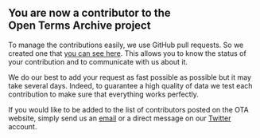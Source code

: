 ## You are now a contributor to the Open Terms Archive project

To manage the contributions easily, we use GitHub pull requests. So we created one that <a href={url} target="_blank" rel="noopener">you can see here</a>. This allows you to know the status of your contribution and to communicate with us about it.

We do our best to add your request as fast possible as possible but it may take several days. Indeed, to guarantee a high quality of data we test each contribution to make sure that everything works perfectly.

If you would like to be added to the list of contributors posted on the OTA website, simply send us an <a href="mailto:contact@opentermsarchive.org">email</a> or a direct message on our <a href="https://twitter.com/OpenTerms" rel="noopener">Twitter</a> account.
